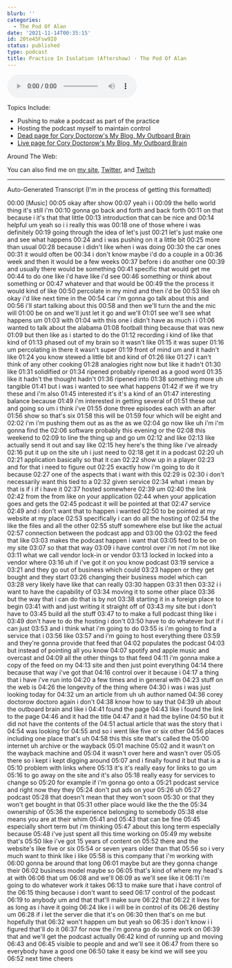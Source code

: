 ```yaml
---
blurb: ''
categories:
  - The Pod Of Alan
date: '2021-11-14T00:35:15'
id: 20te45Fsw9I0
status: published
type: podcast
title: Practice In Isolation (Aftershow) - The Pod Of Alan
---
```


<audio controls><source src="" type="audio/mpeg" />Unfortunately, your browser does not support embedding the podcast.</audio>

Topics Include:

- Pushing to make a podcast as part of the practice
- Hosting the podcast myself to maintain control
- [Dead page for Cory Doctorow's My Blog, My Outboard Brain](https://craphound.com/articles/2002/05/07/my-blog-my-outboard-brain/)
- [Live page for Cory Doctorow's My Blog, My Outboard Brain](https://web.archive.org/web/20040616083132/http://www.oreillynet.com/pub/a/javascript/2002/01/01/cory.html)

Around The Web:

You can also find me on [my site](https://www.alanwsmith.com), [Twitter](https://twitter.com/TheIdOfAlan), and [Twitch](https://www.twitch.tv/theidofalan)

---

Auto-Generated Transcript (I'm in the process of getting this formatted)

00:00
[Music]
00:05
okay after show
00:07
yeah i i
00:09
the hello world thing it's still i'm
00:10
gonna go back and forth and back forth
00:11
on that because i it's that that little
00:13
introduction that can be nice and
00:14
helpful um yeah so i i really this was
00:18
one of those where i was definitely
00:19
going through the idea of let's just
00:21
let's just make one and see what happens
00:24
and i was pushing on it a little bit
00:25
more than usual
00:28
because i didn't like when i was doing
00:30
the car ones
00:31
it would often be
00:34
i don't know maybe i'd do a couple in a
00:36
week and then it would be a few weeks
00:37
before i do another one
00:39
and usually there would be something
00:41
specific that would get me
00:44
to do one like i'd have like i'd see
00:46
something or think about something or
00:47
whatever and that would be
00:49
the the process it would kind of like
00:50
percolate in my mind and then i'd be
00:53
like oh okay i'd like next time in the
00:54
car i'm gonna go talk about this and
00:56
i'll start talking about this
00:58
and then we'll turn the and the mic will
01:00
be on and we'll just let it go and we'll
01:01
see we'll see what happens um
01:03
with
01:04
with this one i didn't have as much i i
01:06
wanted to talk about the alabama
01:08
football thing because that was new
01:09
but then like as i started to do the
01:12
recording i kind of like that kind of
01:13
phased out of my brain so it wasn't like
01:15
it was super
01:16
um percolating in there it wasn't super
01:19
front of mind um and it hadn't like
01:24
you know stewed a little bit and kind of
01:26
like
01:27
i can't think of any other cooking
01:28
analogies right now but like it hadn't
01:30
like
01:31
solidified or
01:34
ripened probably ripened as a good word
01:35
like it hadn't the thought hadn't
01:36
ripened into
01:38
something more uh tangible
01:41
but i was i wanted to see what happens
01:42
if we if we try these and i'm also
01:45
interested it's it's a kind of an
01:47
interesting balance because
01:49
i'm interested in getting several of
01:51
these out and going so um i think i've
01:55
done three episodes each with an after
01:56
show so that's six
01:58
this will be
01:59
four which will be eight and
02:02
i'm i'm pushing them out as as the as we
02:04
go now like uh i'm i'm gonna find the
02:06
software probably this evening or the
02:08
this weekend to
02:09
to line the thing up and go um
02:12
and like
02:13
like actually send it out and say like
02:15
hey here's the thing like i've already
02:16
put it up on the site uh i just need to
02:18
get it in a podcast
02:20
uh
02:21
application basically so that it can
02:22
show up in a player
02:23
and for that i need to figure out
02:25
exactly how i'm going to do it because
02:27
one of the aspects that i want with this
02:29
is
02:30
i don't necessarily want this tied to a
02:32
given service
02:34
what i mean by that is if i if i have it
02:37
hosted somewhere
02:39
um
02:40
the link
02:42
from the from like on your application
02:44
when your application goes and gets the
02:45
podcast it will be pointed at that
02:47
service
02:49
and i don't want that to happen i wanted
02:50
to be pointed at my website at my place
02:53
specifically i can do all the hosting of
02:54
the like the files and all the other
02:55
stuff somewhere else but like the actual
02:57
connection between the podcast app and
03:00
the
03:02
the feed that like
03:03
makes the podcast happen i want that
03:05
feed to be on my site
03:07
so that that way
03:09
i have control over i'm not i'm not like
03:11
what we call vendor lock-in or vendor
03:13
locked in locked into a vendor where
03:16
uh if i've got it on you know podcast
03:19
service a
03:21
and they go out of business which could
03:23
happen or they get bought and they start
03:26
changing their business model which can
03:28
very likely have like that can really
03:30
happen
03:31
then
03:32
i i want to have the capability of
03:34
moving it to some other place
03:36
but the way that i can do that is by not
03:38
starting it in a foreign place to begin
03:41
with and just writing it straight off of
03:43
my site but i don't have to
03:45
build all the stuff
03:47
to to make a full podcast thing like i
03:49
don't have to do the hosting i don't
03:50
have to do whatever but if i can just
03:53
and i think what i'm going to do
03:55
is i'm going to find a service that i
03:56
like
03:57
and i'm going to host everything there
03:59
and they're gonna provide that feed that
04:02
populates the podcast
04:03
but instead of pointing all you know
04:07
spotify and apple music and overcast and
04:09
all the other things to that feed
04:11
i'm gonna make a copy of the feed on my
04:13
site and then just point everything
04:14
there because that way i've got that
04:16
control over it because i
04:17
a thing that i have i've run into
04:20
a few times and in general with
04:23
stuff on the web is
04:26
the longevity of the thing where
04:30
i was i was just looking today for
04:32
um an article from uh uh author named
04:36
corey doctorow doctoro again i don't
04:38
know how to say that
04:39
uh about the outboard brain and like i
04:41
found the page
04:43
like i found the link to the page
04:46
and it had the title
04:47
and it had the byline
04:50
but it did not have the contents of the
04:51
actual article that was the story that i
04:54
was looking for
04:55
and so i went like five or six other
04:56
places including one place that's uh
04:58
this this site that's called the
05:00
internet uh archive or the wayback
05:01
machine
05:02
and it wasn't on the wayback machine and
05:04
it wasn't over here and wasn't over
05:05
there so i kept i kept digging around
05:07
and i finally found it but that is a
05:10
problem with links where
05:13
it's it's really easy for links to go um
05:16
to go away on the site and it's also
05:18
really easy for services to change so
05:20
for example if i'm gonna go onto a
05:21
podcast service and right now they they
05:24
don't put ads on your
05:26
uh
05:27
podcast
05:28
that doesn't mean that they won't soon
05:30
or that they won't get bought in that
05:31
other place would like the the the
05:34
ownership of
05:36
the experience belonging to somebody
05:38
else means you are at their whim
05:41
and
05:43
that can be fine
05:45
especially short term but i'm thinking
05:47
about this long term especially because
05:48
i've just spent all this time working on
05:49
my website that's
05:50
like i've got 15 years of content on
05:52
there and the website's like five or six
05:54
or seven years older than that
05:56
so i very much want to think like i like
05:58
is this company that i'm working with
06:00
gonna be around that long
06:01
maybe but are they gonna change their
06:02
business model maybe so
06:05
that's kind of where my head's at with
06:06
that um
06:08
and we'll
06:09
as we'll see like it
06:11
i'm going to do whatever work it takes
06:13
to make sure that i have control of the
06:15
thing because i don't want to seed
06:17
control of the podcast
06:19
to anybody um and that that'll make sure
06:22
that
06:22
it lives for as long as i have it going
06:24
like i i will be in control of its
06:26
destiny um
06:28
if i let the server die that it's on
06:30
then that's on me but hopefully that
06:32
won't happen um but yeah so
06:35
i don't know i i figured that'll do it
06:37
for now the i'm gonna go do some work on
06:39
that and we'll get the podcast actually
06:42
kind of running up and moving
06:43
and
06:45
visible to people and and we'll see it
06:47
from there so everybody have a good one
06:50
take it easy be kind we will see you
06:52
next time cheers



